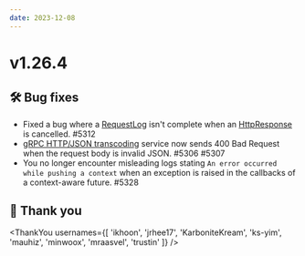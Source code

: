 ```yaml
---
date: 2023-12-08
---
```


# v1.26.4

## 🛠️ Bug fixes

- Fixed a bug where a [RequestLog](type) isn't complete when an [HttpResponse](type) is cancelled. #5312
- [gRPC HTTP/JSON transcoding](https://cloud.google.com/endpoints/docs/grpc/transcoding) service now sends
  400 Bad Request when the request body is invalid JSON. #5306 #5307
- You no longer encounter misleading logs stating `An error occurred while pushing a context` when an exception
  is raised in the callbacks of a context-aware future. #5328

## 🙇 Thank you

<ThankYou usernames={[
  'ikhoon',
  'jrhee17',
  'KarboniteKream',
  'ks-yim',
  'mauhiz',
  'minwoox',
  'mraasvel',
  'trustin'
]} />